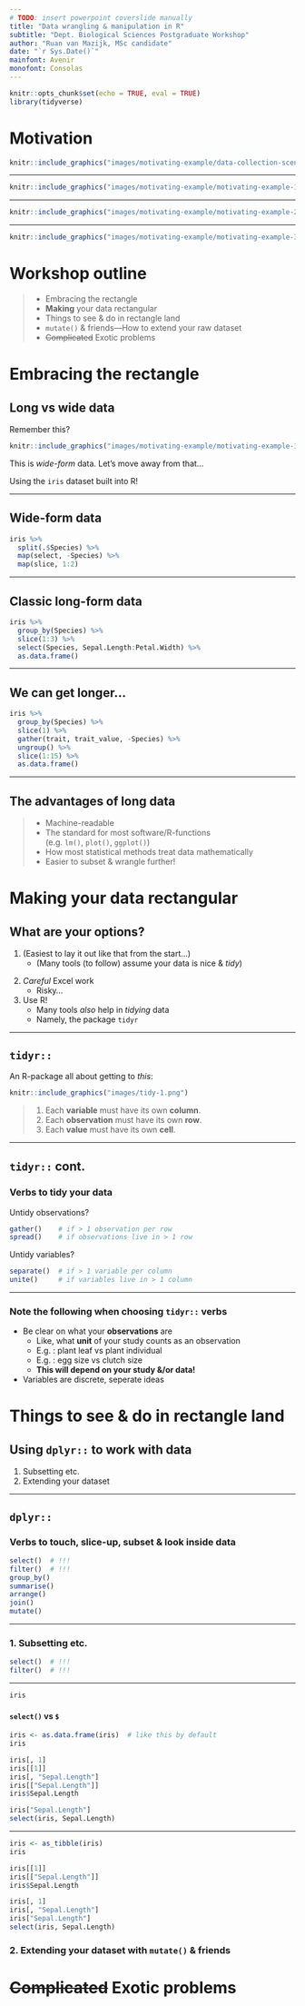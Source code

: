```yaml
---
# TODO: insert powerpoint coverslide manually
title: "Data wrangling & manipulation in R"
subtitle: "Dept. Biological Sciences Postgraduate Workshop"
author: "Ruan van Mazijk, MSc candidate"
date: "`r Sys.Date()`"
mainfont: Avenir
monofont: Consolas
---
```


```r
knitr::opts_chunk$set(echo = TRUE, eval = TRUE)
library(tidyverse)
```

# Motivation

\pause

```r
knitr::include_graphics("images/motivating-example/data-collection-scenario_crop.png")
```

***

```r
knitr::include_graphics("images/motivating-example/motivating-example-1.png")
```

***

```r
knitr::include_graphics("images/motivating-example/motivating-example-2.png")
```

***

```r
knitr::include_graphics("images/motivating-example/motivating-example-3.png")
```

# Workshop outline

>- Embracing the rectangle
>- **Making** your data rectangular
>- Things to see & do in rectangle land
>- `mutate()` & friends---How to extend your raw dataset
>- ~~Complicated~~ Exotic problems

# Embracing the rectangle

<!--
TOC:
- Long vs wide data
- The advantages of rectangular data
-->

\pause

## Long vs wide data

Remember this?

```r
knitr::include_graphics("images/motivating-example/motivating-example-1.png")
```

\pause

This is _wide-form_ data. Let's move away from that...

Using the `iris` dataset built into R!

***

## Wide-form data

\pause

```r
iris %>%
  split(.$Species) %>%
  map(select, -Species) %>%
  map(slice, 1:2)
```

***

## Classic long-form data

\pause

```r
iris %>%
  group_by(Species) %>%
  slice(1:3) %>%
  select(Species, Sepal.Length:Petal.Width) %>%
  as.data.frame()
```

***

## We can get longer...

\pause

```r
iris %>%
  group_by(Species) %>%
  slice(1) %>%
  gather(trait, trait_value, -Species) %>%
  ungroup() %>%
  slice(1:15) %>%
  as.data.frame()
```

***

## The advantages of long data

>- Machine-readable
>- The standard for most software/R-functions \
   (e.g. `lm()`, `plot()`, `ggplot()`)
>- How most statistical methods treat data mathematically
>- Easier to subset & wrangle further!

# **Making** your data rectangular

\pause

## What are your options?

1. (Easiest to lay it out like that from the start...)
    - (Many tools (to follow) assume your data is nice & _tidy_)

\pause

2. _Careful_ Excel work
    - Risky...
3. Use R!
    - Many tools _also_ help in _tidying_ data
    - Namely, the package `tidyr`

***
 
## `tidyr::`

An R-package all about getting to _this_\footnote{CC BY-NC-ND 3.0 Grolemund \& Wickham 2017. \textit{R for Data Science}}:

\pause

```r
knitr::include_graphics("images/tidy-1.png")
```

\pause

> 1. Each **variable** must have its own **column**.
> 2. Each **observation** must have its own **row**.
> 3. Each **value** must have its own **cell**.

***

## `tidyr::` cont.

### Verbs to tidy your data

Untidy observations?

```r
gather()    # if > 1 observation per row
spread()    # if observations live in > 1 row
```

\pause

Untidy variables?

```r
separate()  # if > 1 variable per column
unite()     # if variables live in > 1 column 
```

***

### Note the following when choosing `tidyr::` verbs

- Be clear on what your **observations** are
    - Like, what **unit** of your study counts as an observation
    - E.g. \textcolor{green}{Leaf traits}: plant leaf vs plant individual
    - E.g. \textcolor{red}{Reproductive success}: egg size vs clutch size
    - **This will depend on your study &/or data!**
- Variables are discrete, seperate ideas

# Things to see & do in rectangle land

## Using `dplyr::` to work with data

1. Subsetting etc.
2. Extending your dataset

***

## `dplyr::`

### Verbs to touch, slice-up, subset & look inside data

```r
select()  # !!!
filter()  # !!!
group_by()
summarise()
arrange()
join()
mutate()
```

***

### 1. Subsetting etc.

```r
select()  # !!!
filter()  # !!!
```

***

```r
iris
```

#### `select()` vs `$`

```r
iris <- as.data.frame(iris)  # like this by default
iris
```

```r
iris[, 1]
iris[[1]]
iris[, "Sepal.Length"]
iris[["Sepal.Length"]]
iris$Sepal.Length
```

```r
iris["Sepal.Length"]
select(iris, Sepal.Length)
```

***

```r
iris <- as_tibble(iris)
iris
```

```r
iris[[1]]
iris[["Sepal.Length"]]
iris$Sepal.Length
```

```r
iris[, 1]
iris[, "Sepal.Length"]
iris["Sepal.Length"]
select(iris, Sepal.Length)
```

### 2. Extending your dataset with `mutate()` & friends

# ~~Complicated~~ Exotic problems
